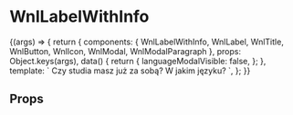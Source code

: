 
<Meta title='molecules/LabelWithInfo' component={WnlLabelWithInfo} />

# WnlLabelWithInfo

<Story name='interactive'>
    {(args) => {
        return {
            components: { WnlLabelWithInfo, WnlLabel, WnlTitle, WnlButton, WnlIcon, WnlModal, WnlModalParagraph },
            props: Object.keys(args),
            data() {
                return {
                    languageModalVisible: false,
                };
            },
            template: `<wnl-label-with-info>
                <wnl-label input-id="finished_studies">Czy studia masz już za sobą? W jakim języku?</wnl-label>
                <template slot="info">
                    <wnl-icon fa-icon-class="fa-question-circle-o" @click.native="languageModalVisible = true" />
                    <wnl-modal v-if="languageModalVisible" @close-modal="languageModalVisible = false">
                    		<wnl-title slot="header" :level="4">Dlaczego pytamy o język?</wnl-title>
                    		<template>
                    			<wnl-modal-paragraph>
                    				Ukończenie studiów w języku polskim jest jednym z warunków skorzystania z Gwarancji Satysfakcji.
                    			</wnl-modal-paragraph>
                    		</template>
                    		<wnl-button slot="footer" @click.native="languageModalVisible = false">Ok, Rozumiem</wnl-button>
                    	</wnl-modal>
                </template>
            </wnl-label-with-info>`,
        };
    }}
</Story>

## Props

<Props of={WnlLabelWithInfo} />

